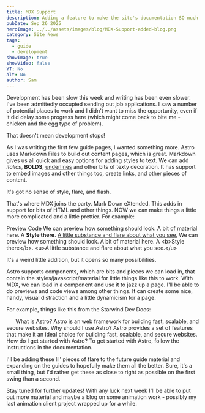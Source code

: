 ```yaml
---
title: MDX Support
description: Adding a feature to make the site's documentation SO much better. It went nice and smooth too!
pubDate: Sep 26 2025
heroImage: ../../assets/images/blog/MDX-Support-added-blog.png
category: Site News
tags:
  - guide
  - development
showImage: true
showVideo: false
YT: No
alt: No
author: Sam
---
```




Development has been slow this week and writing has been even slower. I've been admittedly occupied sending out job applications. I saw a number of potential places to work and I didn't want to miss the opportunity, even if it did delay some progress here (which might come back to bite me - chicken and the egg type of problem).

That doesn't mean development stops!

As I was writing the first few guide pages, I wanted something more. Astro uses Markdown Files to build out content pages, which is great. Markdown gives us all quick and easy options for adding styles to text. We can add *italics*, **BOLDS**, <u>underlines</u> and other bits of texty decoration. It has support to embed images and other things too, create links, and other pieces of content.

It's got no sense of style, flare, and flash.

That's where MDX joins the party. Mark Down eXtended. This adds in support for bits of HTML and other things. NOW we can make things a little more complicated and a little prettier. For example:


<Tabs defaultValue="Preview" class="max-w-[600px]" style="margin: auto; padding-top: 1rem; padding-bottom: 1rem;">
  <TabsList>
    <TabsTrigger value="Preview">Preview</TabsTrigger>
    <TabsTrigger value="Code">Code</TabsTrigger>
  </TabsList>
  <TabsContent value="Preview">
    We can preview how something should look.
    A bit of material here. A <b>Style there</b>.
    <u>A little substance and flare about what you see.</u>
	
  </TabsContent>
  <TabsContent value="Code">
    We can preview how something should look.
    A bit of material here. A &lt;b&gt;Style there&lt;/b&gt;.
    &lt;u&gt;A little substance and flare about what you see.&lt;/u&gt;

  </TabsContent>
</Tabs>

It's a weird little addition, but it opens so many possibilities. 

Astro supports components, which are bits and pieces we can load in, that contain the styles/javascript/material for little things like this to work. With MDX, we can load in a component and use it to jazz up a page. I'll be able to do previews and code views among other things. It can create some nice, handy, visual distraction and a little dynamicism for a page. 

For example, things like this from the Starwind Dev Docs:




<Accordion defaultValue="item-1" style="margin:auto;padding:1.5rem;">
  <AccordionItem value="item-1">
    <AccordionTrigger>What is Astro?</AccordionTrigger>
    <AccordionContent>
      Astro is an web framework for building fast, scalable, and secure websites.
    </AccordionContent>
  </AccordionItem>
  <AccordionItem value="item-2">
    <AccordionTrigger>Why should I use Astro?</AccordionTrigger>
    <AccordionContent>
      Astro provides a set of features that make it an ideal choice for building fast,
      scalable, and secure websites.
    </AccordionContent>
  </AccordionItem>
  <AccordionItem value="item-3">
    <AccordionTrigger>How do I get started with Astro?</AccordionTrigger>
    <AccordionContent>
      To get started with Astro, follow the instructions in the documentation.
    </AccordionContent>
  </AccordionItem>
</Accordion>

I'll be adding these lil' pieces of flare to the future guide material and expanding on the guides to hopefully make them all the better. Sure, it's a small thing, but I'd rather get these as close to right as possible on the first swing than a second.

Stay tuned for further updates! With any luck next week I'll be able to put out more material and maybe a blog on some animation work - possibly my last animation client project wrapped up for a while.
